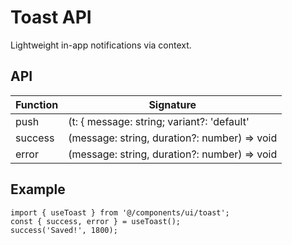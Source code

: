 
<Meta title="Design System/Components/Toast" />

# Toast API

Lightweight in-app notifications via context.

## API

| Function | Signature |
|---|---|
| push | (t: { message: string; variant?: 'default'|'success'|'error'; duration?: number }) => void |
| success | (message: string, duration?: number) => void |
| error | (message: string, duration?: number) => void |

## Example

````tsx
import { useToast } from '@/components/ui/toast';
const { success, error } = useToast();
success('Saved!', 1800);
````

